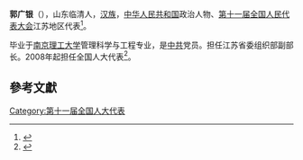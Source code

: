 '''郭广银'''（{{bd|1951年||}}），山东临清人，[[汉族|汉族]]，[[中华人民共和国|中华人民共和国]]政治人物、[[第十一届全国人民代表大会|第十一届全国人民代表大会]]江苏地区代表<ref>{{cite web|author=新华网|title=第十一届全国人大代表|url=http://news.xinhuanet.com/ziliao/2008-03/03/content_7708230.htm?node=36628|publisher=新华网|accessdate=2014-01-07|archive-date=2014-01-10|archive-url=https://web.archive.org/web/20140110211415/http://news.xinhuanet.com/ziliao/2008-03/03/content_7708230.htm?node=36628|dead-url=no}}</ref>。

毕业于[[南京理工大学|南京理工大学]]管理科学与工程专业，是[[中共|中共]]党员。担任江苏省委组织部副部长。2008年起担任全国人大代表<ref>{{cite news|title=全国人大代表信息-郭广银|url= http://210.82.31.1:8084/delegate/viewDelegate.action?dbid=110822|accessdate=2013-04-05|newspaper=全国人大网|archive-url=https://web.archive.org/web/20140529085332/http://www.npc.gov.cn/delegate/viewDelegate.action?dbid=110822|archive-date=2014-05-29|dead-url=yes}}</ref>。

==參考文獻==
{{reflist}}
[[Category:第十一届全国人大代表|Category:第十一届全国人大代表]]